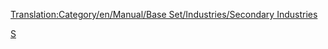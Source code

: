 [[Translation:Category/en/Manual/Base Set/Industries/Secondary Industries]]


[[Category:fr/Manual/Industries|S]]